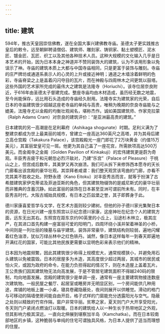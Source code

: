 ```yaml
---
---
---
```

title: 建筑
---




594年，推古天皇因崇信佛教，遂在全国大事兴建佛教寺庙。圣德太子更实践推古皇后的敕令，远至朝鲜聘请僧侣、建筑师、雕刻家、铸铜家、黏土塑模匠、泥水匠、镀金匠、瓦匠、织工以及其他各种技术人员。这种大规模的文化输入几乎是日本艺术的开始，因为日本本身之神道并不赞同装饰大的建筑，认为不该用形象以免误示了神。寺庙的建筑本质上大都与中国寺庙相同，只是更富于装饰与雕刻。寺庙的庄严牌坊或通道系表示人的心灵的上升或接近神明；通道之木墙涂着鲜明的色彩，寺庙脊梁之上是盖着闪闪夺目的瓦片，而在神殿与四周林木之间更筑以鼓塔。这些外国的艺术家所完成的最伟大之建筑是法隆寺（Horiuchi）。该寺位居奈良附近，于616年由圣德太子督建完成。整座寺庙均由木材造成，虽历经无数之地震，至今尚能保存，远比用石头造成的寺庙经久耐用。法隆寺实为建筑家的光荣，自后日本的寺庙建筑很少超越这座老寺庙的单纯与高贵，唯稍为晚期的奈良寺庙能与之媲美，法隆寺尤以金殿的均衡壮观闻名，堪称杰作。诚如美国建筑师、作家克拉蒙（Ralph Adams Cram）对奈良的建筑评价：“是亚洲最高贵的建筑。”

日本建筑的另一高潮是在足利幕府（Ashikaga shogunate）时期。足利义满为了整建京都成为世上最美丽的城市，曾建立一座高达360英尺之高塔，并为其母后建立高仓宫殿（Takakura Palace），该宫殿殿光一座门即花了2万块黄金（约值15万美元），其富丽堂皇可见一斑。他更为其自己盖了一座花宫，所需款项高达500万美元。而金阁寺之金阁（Golden Pavilion of Kinkakuji）的宏伟建筑更是蔚为奇观。丰臣秀吉疲于和元朝忽必烈汗敌对，乃建“乐宫”（Palace of Pleasure）于桃山之上，但宫成后数年，其美梦又再次崩溃。我们可从拆下来修饰西本愿寺的天长门廊看出该宫殿的豪华壮观。其崇拜者咸谓：我们整天观赏该弯曲的门廊，亦看不完其美不胜收之处。狩野永德（Kano Eitoku）对丰臣秀吉而言，就等于扮演了古希腊建筑家伊克蒂诺及菲迪亚斯的角色，但其建筑物缀饰的是威尼斯式的豪华壮丽而非雅典的含蓄沉静。如此富丽的装饰在日本甚至亚洲可谓前所未有。同时，在丰臣秀吉时代，大阪古城始具规模，有日本之匹兹堡之誉，其子即葬身于此。

德川家康喜爱哲学与文学，在艺术方面则较少建树。但他的孙子德川家光集聚日本的资源，在日光兴建一座东照宫以示纪念德川家康，这座神社在纪念个人的建筑方面，远东无出其右。东照宫在距东京约90英里的小丘上，沿途杉木林立，极其庄严，在其进口首先构建一座富丽可爱的阳明门，四周环绕小溪并架着神圣的小桥，中间则是一列壮丽的陵墓与庙宇建筑，装饰非常豪华，建筑结构则较弱，遍地闪耀着红色油漆，犹似万绿丛林中之红色铁丹。诚然，像日本这样每年一到春天即遍地开满红花的国家，可能比其他民族更需要以显明色彩来表示他们的精神。

日本因为地震频繁，因此其建筑很少称得上规模宏大，通常规模狭小，并避免用石头建筑以免被震毁。日本的居屋多为木造，其高度很少超过两层，其城市的居民或怕火灾，或因为政府的命令，在能力负担得起的情况下，则在木造屋上盖着瓦片。王公贵族们因其建筑物无法向高发展，于是不管居宅建筑面积不得越240码的限制，均向地面发展。宫殿的建筑很少是单调一座，通常有一座主要建筑物接连数座次建筑物。一般民屋之餐厅、起居室或睡房并无明显区别，一个房间能供几种用途，席铺的地板上置一小桌，寝具卷藏隐蔽处，夜间则展开以供睡觉。滑动的格门与可移动的隔墙使房间能自由开启，格子式样的门窗能充分透露阳光与空气。隐蔽之处则以精致的竹帘作隔，窗户非常华丽。贫寒之家，夏天则门户大开享受阳光，冬天则门户紧闭点燃油灯以取暖。日本的建筑给人以一种生长于热带地区之外观，但其影响力极其深远，一直向北伸展到堪察加半岛（Kamchatka）。而在日本较南部地区的乡镇，这种脆弱与单纯的住宅可谓独具风格，为日本人提供了适当而理想的住屋。